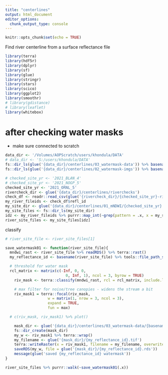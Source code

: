 ```yaml
---
title: "centerlines"
output: html_document
editor_options: 
  chunk_output_type: console
---
```


```r
knitr::opts_chunk$set(echo = TRUE)
```

Find river centerline from a surface reflectance file

```r
library(terra)
library(hdf5r)
library(dplyr)
library(sf)
library(glue)
library(stringr)
library(stars)
library(scico)
library(ggplot2)
library(smoothr)
# library(gdistance)
# library(leaflet)
library(whitebox)

```


# after checking water masks

* make sure connected to scratch

```r
data_dir <- '/Volumes/AOPScratch/users/khondula/DATA'
# data_dir <- 'S:/users/khondula/DATA'
fs::dir_ls(glue('{data_dir}/centerlines/03_watermask-data')) %>% basename()
fs::dir_ls(glue('{data_dir}/centerlines/02_watermask-imgs')) %>% basename()
```

```r
# checked_site_yr <- '2021_BLAN_4'
# checked_site_yr <- '2021_NOGP_5'
checked_site_yr <- '2021_ORNL_5'
rivercheck_dir <- glue('{data_dir}/centerlines/riverchecks')
check_df <- readr::read_csv(glue('{rivercheck_dir}/{checked_site_yr}-rivercheck-notes.csv')) %>% dplyr::filter(river_check)
my_river_fileids <- check_df$refl_id
my_site_dir <- glue('{data_dir}/centerlines/01_mNDWI/{checked_site_yr}')
my_site_files <- fs::dir_ls(my_site_dir)
idz <- my_river_fileids %>% purrr::map_int(~grep(pattern = .x, x = my_site_files))
river_site_files <- my_site_files[idz]
```

classify 

```r
# river_site_file <- river_site_files[1]

save_watermask01 <- function(river_site_file){
  mndwi_rast <- river_site_file %>% readRDS() %>% terra::rast()
  my_reflectance_id <- basename(river_site_file) %>% tools::file_path_sans_ext()

  # threshold for water mask
  rcl_matrix <- matrix(c(-Inf, 0, 0, 
                           0, Inf, 1), ncol = 3, byrow = TRUE)
    riv_mask <- terra::classify(mndwi_rast, rcl = rcl_matrix, include.lowest = FALSE)

    # max filter for noise/tree canopies - widens the stream a bit
    riv_mask1 = terra::focal(riv_mask, 
                   w = matrix(1, nrow = 3, ncol = 3), 
                   expand = TRUE,
                   fun = max)

  # c(riv_mask, riv_mask1) %>% plot()

    mask_dir <- glue('{data_dir}/centerlines/03_watermask-data/{basename(my_site_dir)}')
    fs::dir_create(mask_dir)
    my_w <- riv_mask1 %>% terra::wrap()
    my_filename <- glue('{mask_dir}/{my_reflectance_id}.tif')
    terra::writeRaster(x = riv_mask1, filename = my_filename, overwrite = TRUE)
    saveRDS(my_w, file = glue('{mask_dir}/{my_reflectance_id}.rds'))
    message(glue('saved {my_reflectance_id} watermask'))  
}


```


```r
river_site_files %>% purrr::walk(~save_watermask01(.x))
```


